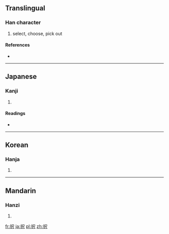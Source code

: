{{also|擇}}
==Translingual==

===Han character===
{{Han char|rn=64|rad=手|as=04|sn=7|four=|canj=手尸人 (QSO)}}

# select, choose, pick out

====References====
* {{Han ref|kx=0422.121|dkj=11902|dj=0770.100|hdz=31844.061|uh=629E|ud=25246}}

----

==Japanese==

===Kanji===
{{ja-kanji|grade=c|rs=手04}}

# {{defn|lang=ja|sort=手04}}

====Readings====
* {{ja-readings|on=[[たく]] (taku)|kun=[[えらぶ]] (erabu)}}

----

==Korean==

===Hanja===
{{ko-hanja|hangeul=택|eumhun=|rv=taek|mr=t'aek|y=thayk}}

# {{defn|lang=ko|sort=手04}}

----

==Mandarin==

===Hanzi===
{{cmn-hanzi|pin=[[zé]] ([[ze2]]), [[zhuān]] ([[zhuan1]])|wg=tse<sup>2</sup>, chuan<sup>1</sup>}}

# {{defn|lang=cmn|sort=手04}}

[[fr:択]]
[[ja:択]]
[[pl:択]]
[[zh:択]]